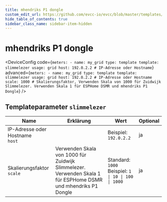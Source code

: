 ```yaml
---
title: mhendriks P1 dongle
custom_edit_url: https://github.com/evcc-io/evcc/blob/master/templates/definition/meter/slimmelezer.yaml
hide_table_of_contents: true
sidebar_class_name: sidebar-item-hidden
---
```



# mhendriks P1 dongle

<div className="device-detail-container">
  <div className="device-detail-content">
    <DeviceFeatures features="" />

<DeviceConfig code={`meters:
    - name: my_grid
      type: template
      template: slimmelezer
      usage: grid
      host: 192.0.2.2 # IP-Adresse oder Hostname`} advanced={`meters:
    - name: my_grid
      type: template
      template: slimmelezer
      usage: grid
      host: 192.0.2.2 # IP-Adresse oder Hostname
      scale: 1000 # Skalierungsfaktor, Verwenden Skala von 1000 für Zuidwijk Slimmelezer. Verwenden Skala 1 für ESPHome DSMR und mhendriks P1 Dongle`} />
  </div>
  <div className="device-detail-icon">
    <evcc-icon
      type="meter"
      name="mhendriks-p1-dongle"
      size="400px"
      alt="mhendriks P1 dongle"
      className="device-detail-icon-img"
    ></evcc-icon>
  </div>
</div>

## Templateparameter `slimmelezer`

| Name | Erklärung | Wert | Optional |
|-----------|-----------|------|----------|
| IP-Adresse oder Hostname<br/>`host` |  | Beispiel: `192.0.2.2` | ja |
| Skalierungsfaktor<br/>`scale` | Verwenden Skala von 1000 für Zuidwijk Slimmelezer. Verwenden Skala 1 für ESPHome DSMR und mhendriks P1 Dongle | Standard: `1000`<br/>Beispiel: `1 \| 10 \| 100 \| 1000` | ja |

